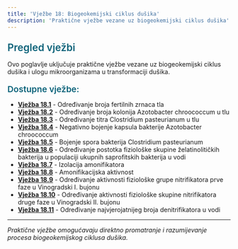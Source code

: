 ```yaml
---
title: 'Vježbe 18: Biogeokemijski ciklus dušika'
description: 'Praktične vježbe vezane uz biogeokemijski ciklus dušika'
---
```


<h3 style="color: #096279; font-size: 1.4rem; font-weight: 600; margin: 1.5rem 0 1rem 0;">Pregled vježbi</h3>

Ovo poglavlje uključuje praktične vježbe vezane uz biogeokemijski ciklus dušika i ulogu mikroorganizama u transformaciji dušika.

<h4 style="color: #096279; font-size: 1.2rem; font-weight: 600; margin: 1.2rem 0 0.8rem 0;">Dostupne vježbe:</h4>

- **[Vježba 18.1](/poglavlje-18/vjezbe/vjezba-18-1)** - Određivanje broja fertilnih zrnaca tla
- **[Vježba 18.2](/poglavlje-18/vjezbe/vjezba-18-2)** - Određivanje broja kolonija Azotobacter chroococcum u tlu
- **[Vježba 18.3](/poglavlje-18/vjezbe/vjezba-18-3)** - Određivanje titra Clostridium pasteurianum u tlu
- **[Vježba 18.4](/poglavlje-18/vjezbe/vjezba-18-4)** - Negativno bojenje kapsula bakterije Azotobacter chroococcum
- **[Vježba 18.5](/poglavlje-18/vjezbe/vjezba-18-5)** - Bojenje spora bakterija Clostridium pasteurianum
- **[Vježba 18.6](/poglavlje-18/vjezbe/vjezba-18-6)** - Određivanje postotka fiziološke skupine želatinolitičkih bakterija u populaciji ukupnih saprofitskih bakterija u vodi
- **[Vježba 18.7](/poglavlje-18/vjezbe/vjezba-18-7)** - Izolacija amonifikatora
- **[Vježba 18.8](/poglavlje-18/vjezbe/vjezba-18-8)** - Amonifikacijska aktivnost
- **[Vježba 18.9](/poglavlje-18/vjezbe/vjezba-18-9)** - Određivanje aktivnosti fiziološke grupe nitrifikatora prve faze u Vinogradski I. bujonu
- **[Vježba 18.10](/poglavlje-18/vjezbe/vjezba-18-10)** - Određivanje aktivnosti fiziološke skupine nitrifikatora druge faze u Vinogradski II. bujonu
- **[Vježba 18.11](/poglavlje-18/vjezbe/vjezba-18-11)** - Određivanje najvjerojatnijeg broja denitrifikatora u vodi

---

*Praktične vježbe omogućavaju direktno promatranje i razumijevanje procesa biogeokemijskog ciklusa dušika.*
